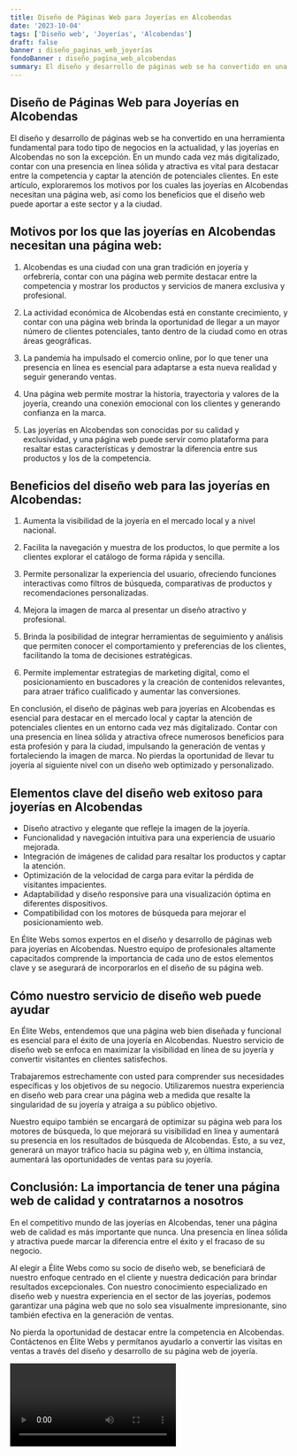 ```yaml
---
title: Diseño de Páginas Web para Joyerías en Alcobendas
date: '2023-10-04'
tags: ['Diseño web', 'Joyerías', 'Alcobendas']
draft: false
banner : diseño_paginas_web_joyerías
fondoBanner : diseño_pagina_web_alcobendas
summary: El diseño y desarrollo de páginas web se ha convertido en una herramienta fundamental para todo tipo de negocios en la actualidad, y las joyerías en Alcobendas no son la excepción. En un mundo cada vez más digitalizado, contar con una presencia en línea sólida y atractiva es vital para destacar entre la competencia y captar la atención de potenciales clientes. En este artículo, exploraremos los motivos por los cuales las joyerías en Alcobendas necesitan una página web, así como los beneficios que el diseño web puede aportar a este sector y a la ciudad.
---
```


## Diseño de Páginas Web para Joyerías en Alcobendas

El diseño y desarrollo de páginas web se ha convertido en una herramienta fundamental para todo tipo de negocios en la actualidad, y las joyerías en Alcobendas no son la excepción. En un mundo cada vez más digitalizado, contar con una presencia en línea sólida y atractiva es vital para destacar entre la competencia y captar la atención de potenciales clientes. En este artículo, exploraremos los motivos por los cuales las joyerías en Alcobendas necesitan una página web, así como los beneficios que el diseño web puede aportar a este sector y a la ciudad.

## Motivos por los que las joyerías en Alcobendas necesitan una página web:

1. Alcobendas es una ciudad con una gran tradición en joyería y orfebrería, contar con una página web permite destacar entre la competencia y mostrar los productos y servicios de manera exclusiva y profesional.

2. La actividad económica de Alcobendas está en constante crecimiento, y contar con una página web brinda la oportunidad de llegar a un mayor número de clientes potenciales, tanto dentro de la ciudad como en otras áreas geográficas.

3. La pandemia ha impulsado el comercio online, por lo que tener una presencia en línea es esencial para adaptarse a esta nueva realidad y seguir generando ventas.

4. Una página web permite mostrar la historia, trayectoria y valores de la joyería, creando una conexión emocional con los clientes y generando confianza en la marca.

5. Las joyerías en Alcobendas son conocidas por su calidad y exclusividad, y una página web puede servir como plataforma para resaltar estas características y demostrar la diferencia entre sus productos y los de la competencia.

## Beneficios del diseño web para las joyerías en Alcobendas:

1. Aumenta la visibilidad de la joyería en el mercado local y a nivel nacional.

2. Facilita la navegación y muestra de los productos, lo que permite a los clientes explorar el catálogo de forma rápida y sencilla.

3. Permite personalizar la experiencia del usuario, ofreciendo funciones interactivas como filtros de búsqueda, comparativas de productos y recomendaciones personalizadas.

4. Mejora la imagen de marca al presentar un diseño atractivo y profesional.

5. Brinda la posibilidad de integrar herramientas de seguimiento y análisis que permiten conocer el comportamiento y preferencias de los clientes, facilitando la toma de decisiones estratégicas.

6. Permite implementar estrategias de marketing digital, como el posicionamiento en buscadores y la creación de contenidos relevantes, para atraer tráfico cualificado y aumentar las conversiones.

En conclusión, el diseño de páginas web para joyerías en Alcobendas es esencial para destacar en el mercado local y captar la atención de potenciales clientes en un entorno cada vez más digitalizado. Contar con una presencia en línea sólida y atractiva ofrece numerosos beneficios para esta profesión y para la ciudad, impulsando la generación de ventas y fortaleciendo la imagen de marca. No pierdas la oportunidad de llevar tu joyería al siguiente nivel con un diseño web optimizado y personalizado.

<GifSeo />

<Cta />

## Elementos clave del diseño web exitoso para joyerías en Alcobendas

- Diseño atractivo y elegante que refleje la imagen de la joyería.
- Funcionalidad y navegación intuitiva para una experiencia de usuario mejorada.
- Integración de imágenes de calidad para resaltar los productos y captar la atención.
- Optimización de la velocidad de carga para evitar la pérdida de visitantes impacientes.
- Adaptabilidad y diseño responsive para una visualización óptima en diferentes dispositivos.
- Compatibilidad con los motores de búsqueda para mejorar el posicionamiento web.

En Élite Webs somos expertos en el diseño y desarrollo de páginas web para joyerías en Alcobendas. Nuestro equipo de profesionales altamente capacitados comprende la importancia de cada uno de estos elementos clave y se asegurará de incorporarlos en el diseño de su página web.

## Cómo nuestro servicio de diseño web puede ayudar

En Élite Webs, entendemos que una página web bien diseñada y funcional es esencial para el éxito de una joyería en Alcobendas. Nuestro servicio de diseño web se enfoca en maximizar la visibilidad en línea de su joyería y convertir visitantes en clientes satisfechos.

Trabajaremos estrechamente con usted para comprender sus necesidades específicas y los objetivos de su negocio. Utilizaremos nuestra experiencia en diseño web para crear una página web a medida que resalte la singularidad de su joyería y atraiga a su público objetivo.

Nuestro equipo también se encargará de optimizar su página web para los motores de búsqueda, lo que mejorará su visibilidad en línea y aumentará su presencia en los resultados de búsqueda de Alcobendas. Esto, a su vez, generará un mayor tráfico hacia su página web y, en última instancia, aumentará las oportunidades de ventas para su joyería.

## Conclusión: La importancia de tener una página web de calidad y contratarnos a nosotros

En el competitivo mundo de las joyerías en Alcobendas, tener una página web de calidad es más importante que nunca. Una presencia en línea sólida y atractiva puede marcar la diferencia entre el éxito y el fracaso de su negocio.

Al elegir a Élite Webs como su socio de diseño web, se beneficiará de nuestro enfoque centrado en el cliente y nuestra dedicación para brindar resultados excepcionales. Con nuestro conocimiento especializado en diseño web y nuestra experiencia en el sector de las joyerías, podemos garantizar una página web que no solo sea visualmente impresionante, sino también efectiva en la generación de ventas.

No pierda la oportunidad de destacar entre la competencia en Alcobendas. Contáctenos en Élite Webs y permítanos ayudarlo a convertir las visitas en ventas a través del diseño y desarrollo de su página web de joyería.

<Video />

<CtaBot job='Joyerías' city='Alcobendas'/>

<Gmaps query='Alcobendas+españa+maps' />